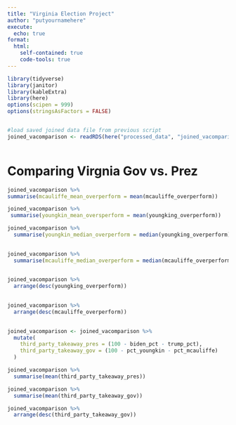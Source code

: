 ```yaml
---
title: "Virginia Election Project"
author: "putyournamehere"
execute:
  echo: true
format:
  html:
    self-contained: true
    code-tools: true
---
```


```r


library(tidyverse)
library(janitor)
library(kableExtra)
library(here)
options(scipen = 999)
options(stringsAsFactors = FALSE)


#load saved joined data file from previous script
joined_vacomparison <- readRDS(here("processed_data", "joined_vacomparison.rds"))



```

# Comparing Virgnia Gov vs. Prez

```r
joined_vacomparison %>% 
summarise(mcauliffe_mean_overperform = mean(mcauliffe_overperform))

```

```r
joined_vacomparison %>% 
 summarise(youngkin_mean_oversperform = mean(youngking_overperform))

```
```r

joined_vacomparison %>% 
  summarise(youngkin_median_overperform = median(youngking_overperform))
  

```
```r

joined_vacomparison %>% 
  summarise(mcauliffe_median_overperform = median(mcauliffe_overperform))
  

```
```r

joined_vacomparison %>% 
  arrange(desc(youngking_overperform)) 
  

```

```r

joined_vacomparison %>% 
  arrange(desc(mcauliffe_overperform)) 
  

```

```r

joined_vacomparison <- joined_vacomparison %>% 
  mutate(
    third_party_takeaway_pres = (100 - biden_pct - trump_pct),
    third_party_takeaway_gov = (100 - pct_youngkin - pct_mcauliffe)
  )

```

```r

joined_vacomparison %>% 
  summarise(mean(third_party_takeaway_pres))

```

```r

joined_vacomparison %>% 
  summarise(mean(third_party_takeaway_gov))

```
```r

joined_vacomparison %>% 
  arrange(desc(third_party_takeaway_gov))

```
